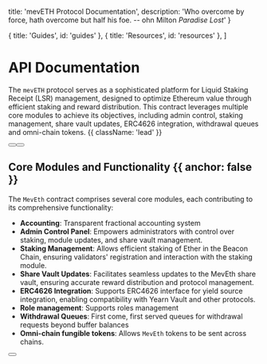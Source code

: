 
  title: 'mevETH Protocol Documentation',
  description:
    'Who overcome by force, hath overcome but half his foe. -- ohn Milton *Paradise Lost*'
}

  { title: 'Guides', id: 'guides' },
  { title: 'Resources', id: 'resources' },
]

<HeroPattern />

# API Documentation


The `mevETH` protocol serves as a sophisticated platform for Liquid Staking Receipt (LSR) management, designed to optimize Ethereum value through efficient staking and reward distribution.
This contract leverages multiple core modules to achieve its objectives, including admin control, staking management, share vault updates, ERC4626 integration, withdrawal queues and omni-chain tokens. {{ className: 'lead' }}

<div className="not-prose mb-16 mt-6 flex gap-3">
  <Button href="/quickstart" arrow="right" children="Quickstart" />
  <Button href="/sdks" variant="outline" children="Explore SDKs" />
</div>

## Core Modules and Functionality {{ anchor: false }}

The `MevEth` contract comprises several core modules, each contributing to its comprehensive functionality:

- **Accounting**: Transparent fractional accounting system
- **Admin Control Panel**: Empowers administrators with control over staking, module updates, and share vault management.
- **Staking Management**: Allows efficient staking of Ether in the Beacon Chain, ensuring validators' registration and interaction with the staking module.
- **Share Vault Updates**: Facilitates seamless updates to the MevEth share vault, ensuring accurate reward distribution and protocol management.
- **ERC4626 Integration**: Supports ERC4626 interface for yield source integration, enabling compatibility with Yearn Vault and other protocols.
- **Role management**: Supports roles management
- **Withdrawal Queues**: First come, first served queues for withdrawal requests beyond buffer balances
- **Omni-chain fungible tokens**: Allows `MevEth` tokens to be sent across chains.


<div className="not-prose">
  <Button
    href="/sdks"
    variant="text"
    arrow="right"
    children="Explore our integrations"
  />
</div>

<Guides />

<Resources />
